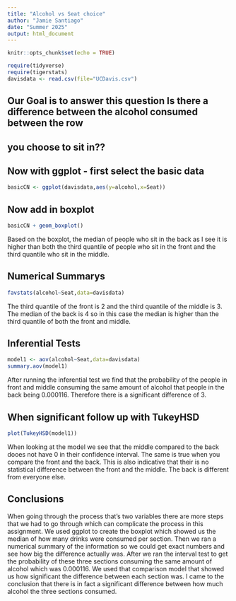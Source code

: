```yaml
---
title: "Alcohol vs Seat choice"
author: "Jamie Santiago"
date: "Summer 2025"
output: html_document
---
```


```r
knitr::opts_chunk$set(echo = TRUE)
```

```r
require(tidyverse)
require(tigerstats)
davisdata <- read.csv(file="UCDavis.csv")
```
## Our Goal is to answer this question Is there a difference between the alcohol consumed between the row
## you choose to sit in??

## Now with ggplot - first select the basic data

```r
basicCN <- ggplot(davisdata,aes(y=alcohol,x=Seat))
```
## Now add in boxplot

```r
basicCN + geom_boxplot()
```

Based on the boxplot, the median of people who sit in the back as I see it is higher than both the third quantile of people who sit in the front and the third quantile who sit in the middle.

## Numerical Summarys 

```r
favstats(alcohol~Seat,data=davisdata)
```

The third quantile of the front is 2 and the third quantile of the middle is 3. The median of the back is 4 so in this case the median is higher than the third quantile of both the front and middle. 

## Inferential Tests

```r
model1 <- aov(alcohol~Seat,data=davisdata)
summary.aov(model1)
```

After running the inferential test we find that the probability of the people in front and middle consuming the same amount of alcohol that people in the back being 0.000116. Therefore there is a significant difference of 3.

## When significant follow up with TukeyHSD  

```r
plot(TukeyHSD(model1))
```

When looking at the model we see that the middle compared to the back dooes not have 0 in their confidence interval. The same is true when you compare the front and the back. This is also indicative that their is no statistical difference between the front and the middle. The back is different from everyone else.

## Conclusions

When going through the process that's two variables there are more steps that we had to go through which can complicate the process in this assignment. We used ggplot to create the boxplot which showed us the median of how many drinks were consumed per section. Then we ran a numerical summary of the information so we could get exact numbers and see how big the difference actually was. After we ran the interval test to get the probability of these three sections consuming the same amount of alcohol which was 0.000116. We used that comparison model that showed us how significant the difference between each section was. I came to the conclusion that there is in fact a significant difference between how much alcohol the three sections consumed. 
